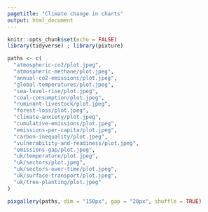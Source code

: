 ```yaml
---
pagetitle: "Climate change in charts"
output: html_document
---
```


```r
knitr::opts_chunk$set(echo = FALSE)
library(tidyverse) ; library(pixture)

paths <- c(
  "atmospheric-co2/plot.jpeg",
  "atmospheric-methane/plot.jpeg",
  "annual-co2-emissions/plot.jpeg",
  "global-temperatures/plot.jpeg",
  "sea-level-rise/plot.jpeg",
  "coal-consumption/plot.jpeg",
  "ruminant-livestock/plot.jpeg",
  "forest-loss/plot.jpeg",
  "climate-anxiety/plot.jpeg",
  "cumulative-emissions/plot.jpeg",
  "emissions-per-capita/plot.jpeg",
  "carbon-inequality/plot.jpeg",
  "vulnerability-and-readiness/plot.jpeg",
  "emissions-gap/plot.jpeg",
  "uk/temperature/plot.jpeg",
  "uk/sectors/plot.jpeg",
  "uk/sectors-over-time/plot.jpeg",
  "uk/surface-transport/plot.jpeg",
  "uk/tree-planting/plot.jpeg"
)
```

```r
pixgallery(paths, dim = "150px", gap = "20px", shuffle = TRUE)
```

